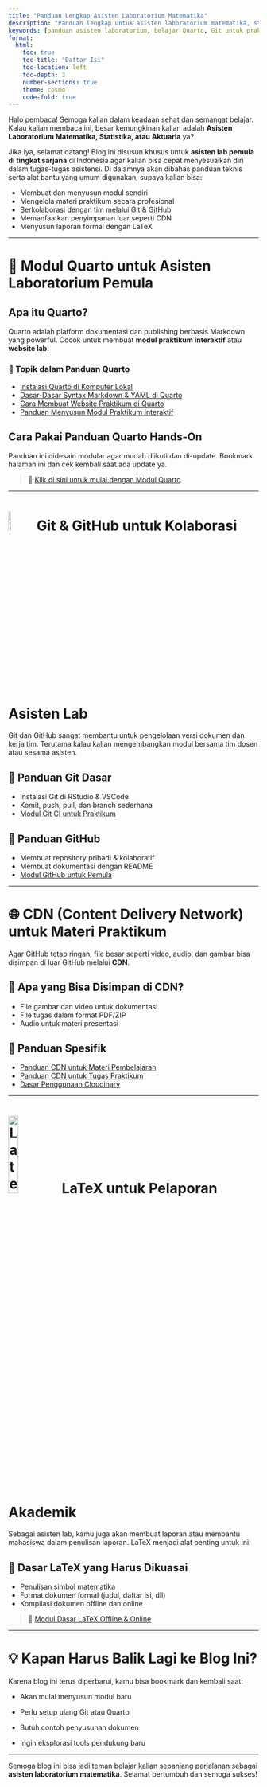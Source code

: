 ```yaml
---
title: "Panduan Lengkap Asisten Laboratorium Matematika"
description: "Panduan lengkap untuk asisten laboratorium matematika, statistika, dan aktuaria."
keywords: [panduan asisten laboratorium, belajar Quarto, Git untuk praktikum, CDN kuliah, LaTeX dasar]
format:
  html:
    toc: true
    toc-title: "Daftar Isi"
    toc-location: left
    toc-depth: 3
    number-sections: true
    theme: cosmo
    code-fold: true
---
```


Halo pembaca! Semoga kalian dalam keadaan sehat dan semangat belajar. Kalau kalian membaca ini, besar kemungkinan kalian adalah **Asisten Laboratorium Matematika, Statistika, atau Aktuaria** ya?

Jika iya, selamat datang! Blog ini disusun khusus untuk **asisten lab pemula di tingkat sarjana** di Indonesia agar kalian bisa cepat menyesuaikan diri dalam tugas-tugas asistensi. Di dalamnya akan dibahas panduan teknis serta alat bantu yang umum digunakan, supaya kalian bisa:

- Membuat dan menyusun modul sendiri
- Mengelola materi praktikum secara profesional
- Berkolaborasi dengan tim melalui Git & GitHub
- Memanfaatkan penyimpanan luar seperti CDN
- Menyusun laporan formal dengan LaTeX

---

# 📘 Modul Quarto untuk Asisten Laboratorium Pemula

## Apa itu Quarto?

Quarto adalah platform dokumentasi dan publishing berbasis Markdown yang powerful. Cocok untuk membuat **modul praktikum interaktif** atau **website lab**.

### 🔹 Topik dalam Panduan Quarto
- [Instalasi Quarto di Komputer Lokal](./panduanQuarto/install.qmd)
- [Dasar-Dasar Syntax Markdown & YAML di Quarto](#)
- [Cara Membuat Website Praktikum di Quarto](#)
- [Panduan Menyusun Modul Praktikum Interaktif](./modulQuarto/modulQuarto.qmd)

## Cara Pakai Panduan Quarto Hands-On

Panduan ini didesain modular agar mudah diikuti dan di-update. Bookmark halaman ini dan cek kembali saat ada update ya.

> 🔗 [Klik di sini untuk mulai dengan Modul Quarto](./modulQuarto/modulQuarto.qmd)

---

# ![Github Pages](https://github.githubassets.com/assets/GitHub-Mark-ea2971cee799.png){width="10%"} Git & GitHub untuk Kolaborasi Asisten Lab

Git dan GitHub sangat membantu untuk pengelolaan versi dokumen dan kerja tim. Terutama kalau kalian mengembangkan modul bersama tim dosen atau sesama asisten.

## 🔹 Panduan Git Dasar
- Instalasi Git di RStudio & VSCode
- Komit, push, pull, dan branch sederhana
- [Modul Git CI untuk Praktikum](#)

## 🔹 Panduan GitHub
- Membuat repository pribadi & kolaboratif
- Membuat dokumentasi dengan README
- [Modul GitHub untuk Pemula](./Git-Github/git1.qmd)

---

# 🌐 CDN (Content Delivery Network) untuk Materi Praktikum

Agar GitHub tetap ringan, file besar seperti video, audio, dan gambar bisa disimpan di luar GitHub melalui **CDN**.

## 🔹 Apa yang Bisa Disimpan di CDN?
- File gambar dan video untuk dokumentasi
- File tugas dalam format PDF/ZIP
- Audio untuk materi presentasi

## 🔹 Panduan Spesifik
- [Panduan CDN untuk Materi Pembelajaran](./CDN/CDN-materi.qmd)
- [Panduan CDN untuk Tugas Praktikum](./CDN/CDN-tugas.qmd)
- [Dasar Penggunaan Cloudinary](#)

---

# ![Latex](https://logowik.com/content/uploads/images/latex6119.logowik.com.webp){width="20%"} LaTeX untuk Pelaporan Akademik

Sebagai asisten lab, kamu juga akan membuat laporan atau membantu mahasiswa dalam penulisan laporan. LaTeX menjadi alat penting untuk ini.

## 🔹 Dasar LaTeX yang Harus Dikuasai
- Penulisan simbol matematika
- Format dokumen formal (judul, daftar isi, dll)
- Kompilasi dokumen offline dan online

> 🔗 [Modul Dasar LaTeX Offline & Online](./latex/modul-latex.qmd)

---

# 💡 Kapan Harus Balik Lagi ke Blog Ini?

Karena blog ini terus diperbarui, kamu bisa bookmark dan kembali saat:

- Akan mulai menyusun modul baru

- Perlu setup ulang Git atau Quarto

- Butuh contoh penyusunan dokumen

- Ingin eksplorasi tools pendukung baru

---

Semoga blog ini bisa jadi teman belajar kalian sepanjang perjalanan sebagai **asisten laboratorium matematika**. Selamat bertumbuh dan semoga sukses!

